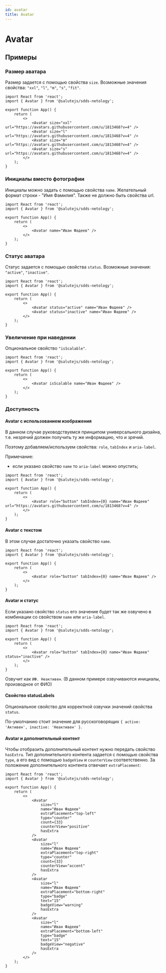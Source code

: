 ```yaml
---
id: avatar
title: Avatar
---
```



# Avatar
<Description name="Avatar" />
<PropsTable name="Avatar" exclude={['css']} />


## Примеры

### Размер аватара
Размер задается с помощью свойства `size`. Возможные значения свойства: `"xxl"`, `"l"`, `"m"`, `"s"`, `"fit"`.

```tsx live
import React from 'react';
import { Avatar } from '@salutejs/sdds-netology';

export function App() {
    return (
        <>
            <Avatar size="xxl" url="https://avatars.githubusercontent.com/u/1813468?v=4" />
            <Avatar size="l" url="https://avatars.githubusercontent.com/u/1813468?v=4" />
            <Avatar size="m" url="https://avatars.githubusercontent.com/u/1813468?v=4" />
            <Avatar size="s" url="https://avatars.githubusercontent.com/u/1813468?v=4" />
        </>
    );
}
```

### Инициалы вместо фотографии
Инициалы можно задать с помощью свойства `name`.
Желательный формат строки - "Имя Фамилия".
Также не должно быть свойства url.

```tsx live
import React from 'react';
import { Avatar } from '@salutejs/sdds-netology';

export function App() {
    return (
        <>
            <Avatar name="Иван Фадеев" />
        </>
    );
}
```

### Статус аватара
Статус задается с помощью свойства `status`. Возможные значения: `"active"`, `"inactive"`.

```tsx live
import React from 'react';
import { Avatar } from '@salutejs/sdds-netology';

export function App() {
    return (
        <>
            <Avatar status="active" name="Иван Фадеев" />
            <Avatar status="inactive" name="Иван Фадеев" />
        </>
    );
}
```

### Увеличение при наведении
Опциональное свойство `"isScalable"`.

```tsx live
import React from 'react';
import { Avatar } from '@salutejs/sdds-netology';

export function App() {
    return (
        <>
            <Avatar isScalable name="Иван Фадеев" />
        </>
    );
}
```

### Доступность

#### Avatar c использованием изображения

В данном случае руководствуемся принципом универсального дизайна, т.е. незрячий должен получить ту же информацию, что и зрячий.

Поэтому добавляем/используем свойства: `role`, `tabIndex` и `aria-label`.

Примечание:
- если указано свойство `name` то `aria-label` можно опустить;

```tsx live
import React from 'react';
import { Avatar } from '@salutejs/sdds-netology';

export function App() {
    return (
        <>
            <Avatar role="button" tabIndex={0} name="Иван Фадеев" url="https://avatars.githubusercontent.com/u/1813468?v=4" />
        </>
    );
}
```

#### Avatar c текстом

В этом случае достаточно указать свойство `name`.

```tsx live
import React from 'react';
import { Avatar } from '@salutejs/sdds-netology';

export function App() {
    return (
        <>
            <Avatar role="button" tabIndex={0} name="Иван Фадеев" />
        </>
    );
}
```

#### Avatar и статус

Если указано свойство `status` его значение будет так же озвучено в комбинации со свойством `name` или `aria-label`.

```tsx live
import React from 'react';
import { Avatar } from '@salutejs/sdds-netology';

export function App() {
    return (
        <>
            <Avatar role="button" tabIndex={0} name="Иван Фадеев" status="inactive" />
        </>
    );
}
```

Озвучит как `ИФ. Неактивен`. (В данном примере озвучиваются инициалы, производное от ФИО)

#### Свойство statusLabels

Опциональное свойство для корректной озвучки значений свойства `status`.

По-умолчанию стоит значение для русскоговорящих `{ active: 'Активен', inactive: 'Неактивен' }`.

#### Avatar и дополнительный контент

Чтобы отобразить дополнительный контент нужно передать свойство `hasExtra`. 
Тип дополнительного контента задается с помощью свойства `type`, а его вид с помощью `badgeView` и `counterView` соответственно.
За положение дополнительного контента отвечает `extraPlacement`:

```tsx live
import React from 'react';
import { Avatar } from '@salutejs/sdds-netology';

export function App() {
    return (
        <>
            <Avatar
                size="l"
                name="Иван Фадеев"
                extraPlacement="top-left"
                type="counter"
                count={33}
                counterView="positive"
                hasExtra
            />
            <Avatar
                size="l"
                name="Иван Фадеев"
                extraPlacement="top-right"
                type="counter"
                count={33}
                counterView="accent"
                hasExtra
            />
            <Avatar
                size="l"
                name="Иван Фадеев"
                extraPlacement="bottom-right"
                type="badge"
                text="15"
                badgeView="warning"
                hasExtra
            />
            <Avatar
                size="l"
                name="Иван Фадеев"
                extraPlacement="bottom-left"
                type="badge"
                text="15"
                badgeView="negative"
                hasExtra
            />
        </>
    );
}
```
